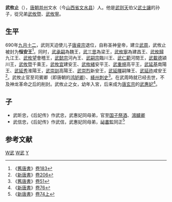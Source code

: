 '''武攸止'''（{{bd|？||？|catIdx=}}），[[唐朝|唐朝]][[并州|并州]]文水（今[[山西省|山西省]][[文水县|文水县]]）人。他是[[武则天|武则天]]伯父[[武士讓|武士讓]]的孙子，從兄弟[[武攸暨|武攸暨]]、[[武攸寧|武攸寧]]。
==生平==
690年[[九月十二|九月十二]]，武则天迫使儿子[[唐睿宗|唐睿宗]]退位，自称圣神皇帝，建立[[武周|武周]]，武攸止被封为'''恒安王'''<ref>《[[舊唐書|舊唐書]]》[[s:舊唐書/卷183|卷183]]</ref>。同时，[[武承嗣|武承嗣]]為魏王，[[武三思|武三思]]為梁王，[[武攸寧|武攸寧]]為建昌王、[[武攸歸|武攸歸]]九江王、[[武攸望|武攸望]]會稽王，[[武懿宗|武懿宗]]河內王、[[武嗣宗|武嗣宗]]臨川王、[[武仁範|武仁範]]河間王，[[武載德|武載德]]潁川王，[[武攸暨|武攸暨]]千乘王，[[武攸宜|武攸宜]]建安王、[[武攸緒|武攸緒]]安平王、[[武重規|武重規]]高平王，[[武延基|武延基]]南陽王、[[武延秀|武延秀]]淮陽王，[[武崇訓|武崇訓]]高陽王、[[武崇烈|武崇烈]]新安王，[[武延暉|武延暉]]嗣陳王、[[武延祚|武延祚]]咸安王<ref>《[[新唐書|新唐書]]》[[s:新唐書/卷206|卷206]]</ref>。武攸止官至司賓卿（即唐朝的[[鸿胪卿|鸿胪卿]]）、[[絳州|絳州]][[刺史|刺史]]<ref>《[[舊唐書|舊唐書]]》[[s:舊唐書/卷51|卷51]]</ref>。在武周時就已经去世，不及神龙革命之后的削封。武攸止之女，幼年入宮，后来成为[[唐玄宗|唐玄宗]]的[[武惠妃|武惠妃]]<ref>《[[新唐書|新唐書]]》[[s:新唐書/卷076|卷76]]</ref>。
==子==
* 武昕忠，《后妃传》作武忠，武惠妃同母弟，官至[[国子祭酒|国子祭酒]]、[[鴻臚卿|鴻臚卿]]
* 武信忠，《后妃传》作武信，武惠妃同母弟，[[祕書監|祕書監]]同正<ref>《[[新唐書|新唐書]]》[[s:新唐書/卷074上|卷74上]]</ref>

== 参考文献==
{{reflist}}
[[Category:武周宗室郡王|W武]]
[[Category:文水人|W武]]
[[Category:武姓|Y]]